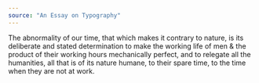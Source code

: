 ```yaml
---
source: "An Essay on Typography"
---
```


The abnormality of our time, that which makes it contrary to nature, is its deliberate and stated determination to make the working life of men & the product of their working hours mechanically perfect, and to relegate all the humanities, all that is of its nature humane, to their spare time, to the time when they are not at work.
